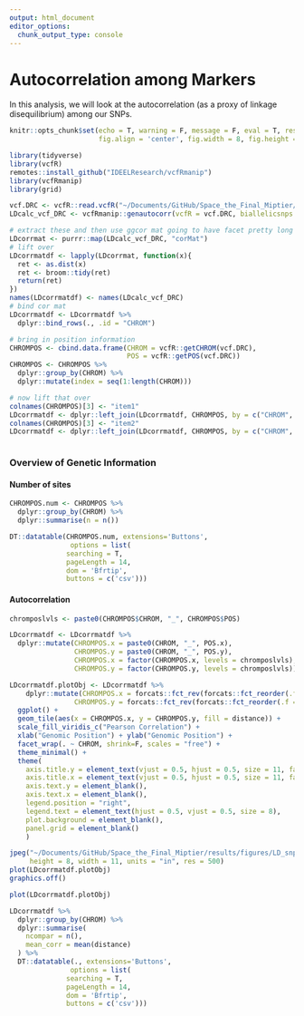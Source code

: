 ```yaml
---
output: html_document
editor_options: 
  chunk_output_type: console
---
```


# Autocorrelation among Markers
In this analysis, we will look at the autocorrelation (as a proxy of linkage disequilibrium) among our SNPs. 

```r
knitr::opts_chunk$set(echo = T, warning = F, message = F, eval = T, results = 'hide',
                      fig.align = 'center', fig.width = 8, fig.height = 8)
```
```r
library(tidyverse)
library(vcfR)
remotes::install_github("IDEELResearch/vcfRmanip")
library(vcfRmanip)
library(grid)
```

```r
vcf.DRC <- vcfR::read.vcfR("~/Documents/GitHub/Space_the_Final_Miptier/data/derived_data/bigbarcode_genetic_data/mipbivcfR.DRC.vcf")
LDcalc_vcf_DRC <- vcfRmanip::genautocorr(vcfR = vcf.DRC, biallelicsnps = T)


```

```r
# extract these and then use ggcor mat going to have facet pretty long since we have 14
LDcorrmat <- purrr::map(LDcalc_vcf_DRC, "corMat")
# lift over
LDcorrmatdf <- lapply(LDcorrmat, function(x){
  ret <- as.dist(x)
  ret <- broom::tidy(ret)
  return(ret)
})
names(LDcorrmatdf) <- names(LDcalc_vcf_DRC)
# bind cor mat 
LDcorrmatdf <- LDcorrmatdf %>% 
  dplyr::bind_rows(., .id = "CHROM")

# bring in position information
CHROMPOS <- cbind.data.frame(CHROM = vcfR::getCHROM(vcf.DRC),
                             POS = vcfR::getPOS(vcf.DRC))
CHROMPOS <- CHROMPOS %>% 
  dplyr::group_by(CHROM) %>% 
  dplyr::mutate(index = seq(1:length(CHROM)))

# now lift that over
colnames(CHROMPOS)[3] <- "item1" 
LDcorrmatdf <- dplyr::left_join(LDcorrmatdf, CHROMPOS, by = c("CHROM", "item1"))
colnames(CHROMPOS)[3] <- "item2" 
LDcorrmatdf <- dplyr::left_join(LDcorrmatdf, CHROMPOS, by = c("CHROM", "item2"))



```


### Overview of Genetic Information

#### Number of sites 

```r
CHROMPOS.num <- CHROMPOS %>% 
  dplyr::group_by(CHROM) %>% 
  dplyr::summarise(n = n())

DT::datatable(CHROMPOS.num, extensions='Buttons',
               options = list(
              searching = T,
              pageLength = 14,
              dom = 'Bfrtip', 
              buttons = c('csv')))

```

#### Autocorrelation
```r

chromposlvls <- paste0(CHROMPOS$CHROM, "_", CHROMPOS$POS)

LDcorrmatdf <- LDcorrmatdf %>% 
  dplyr::mutate(CHROMPOS.x = paste0(CHROM, "_", POS.x),
                CHROMPOS.y = paste0(CHROM, "_", POS.y),
                CHROMPOS.x = factor(CHROMPOS.x, levels = chromposlvls),
                CHROMPOS.y = factor(CHROMPOS.y, levels = chromposlvls))

LDcorrmatdf.plotObj <- LDcorrmatdf %>% 
    dplyr::mutate(CHROMPOS.x = forcats::fct_rev(forcats::fct_reorder(.f = CHROMPOS.x, .x = CHROMPOS.x, .fun = length)),
                CHROMPOS.y = forcats::fct_rev(forcats::fct_reorder(.f = CHROMPOS.y, .x = CHROMPOS.y, .fun = length))) %>%
  ggplot() + 
  geom_tile(aes(x = CHROMPOS.x, y = CHROMPOS.y, fill = distance)) +
  scale_fill_viridis_c("Pearson Correlation") + 
  xlab("Genomic Position") + ylab("Genomic Position") +
  facet_wrap(. ~ CHROM, shrink=F, scales = "free") +
  theme_minimal() + 
  theme(
    axis.title.y = element_text(vjust = 0.5, hjust = 0.5, size = 11, face = "bold"), 
    axis.title.x = element_text(vjust = 0.5, hjust = 0.5, size = 11, face = "bold"),
    axis.text.y = element_blank(),
    axis.text.x = element_blank(),
    legend.position = "right",
    legend.text = element_text(hjust = 0.5, vjust = 0.5, size = 8),
    plot.background = element_blank(),
    panel.grid = element_blank()
    )

jpeg("~/Documents/GitHub/Space_the_Final_Miptier/results/figures/LD_snp_correlationplot.jpg",
     height = 8, width = 11, units = "in", res = 500)
plot(LDcorrmatdf.plotObj)
graphics.off()

```
```r
plot(LDcorrmatdf.plotObj)

```

```r

LDcorrmatdf %>% 
  dplyr::group_by(CHROM) %>% 
  dplyr::summarise(
    ncompar = n(),
    mean_corr = mean(distance)
  ) %>% 
  DT::datatable(., extensions='Buttons',
               options = list(
              searching = T,
              pageLength = 14,
              dom = 'Bfrtip', 
              buttons = c('csv')))

```



<!-- words -->


